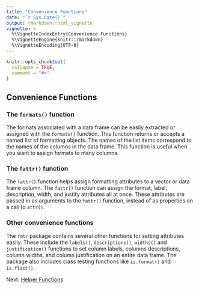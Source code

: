 ---
title: "Convenience Functions"
date: "`r Sys.Date()`"
output: rmarkdown::html_vignette
vignette: >
  %\VignetteIndexEntry{Convenience Functions}
  %\VignetteEngine{knitr::rmarkdown}
  %\VignetteEncoding{UTF-8}
---

```{r setup, include = FALSE}
knitr::opts_chunk$set(
  collapse = TRUE,
  comment = "#>"
)
```

## Convenience Functions

### The `formats()` function
The formats associated with a data frame can be easily extracted or 
assigned with the `formats()` function.  This function returns or accepts 
a named list of formatting objects.  The names of the list items 
correspond to the names of the columns in the data frame.  This function is
useful when you want to assign formats to many columns.

### The `fattr()` function
The `fattr()` function helps assign formatting attributes to a vector or
data frame column.  The `fattr()` function can assign the format, label,
description, width, 
and justify attributes all at once.  These attributes are passed in as
arguments to the `fattr()` function, instead of as properties on a call
to `attr()`.

### Other convenience functions
The `fmtr` package contains several other functions for setting attributes
easily.  These include the `labels()`, `descriptions()`, `widths()` and 
`justification()` functions to set 
column labels, columns descriptions, column widths, and column justification 
on an entire data frame.  The package
also includes class testing functions like `is.format()` and `is.flist()`.

Next: [Helper Functions](fmtr-helpers.html)
